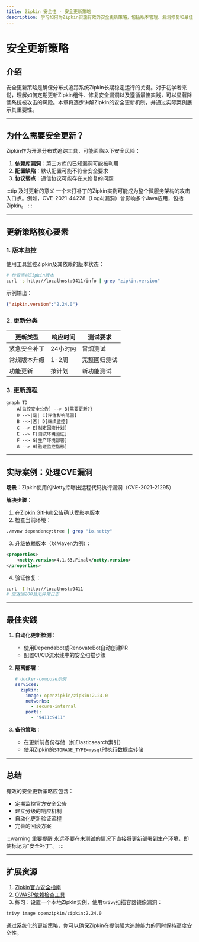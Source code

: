 ```yaml
---
title: Zipkin 安全性 - 安全更新策略
description: 学习如何为Zipkin实施有效的安全更新策略，包括版本管理、漏洞修复和最佳实践。
---
```


# 安全更新策略

## 介绍

安全更新策略是确保分布式追踪系统Zipkin长期稳定运行的关键。对于初学者来说，理解如何定期更新Zipkin组件、修复安全漏洞以及遵循最佳实践，可以显著降低系统被攻击的风险。本章将逐步讲解Zipkin的安全更新机制，并通过实际案例展示其重要性。

---

## 为什么需要安全更新？

Zipkin作为开源分布式追踪工具，可能面临以下安全风险：
1. **依赖库漏洞**：第三方库的已知漏洞可能被利用
2. **配置缺陷**：默认配置可能不符合安全要求
3. **协议弱点**：通信协议可能存在未修复的问题

:::tip 及时更新的意义
一个未打补丁的Zipkin实例可能成为整个微服务架构的攻击入口点。例如，CVE-2021-44228（Log4j漏洞）曾影响多个Java应用，包括Zipkin。
:::

---

## 更新策略核心要素

### 1. 版本监控
使用工具监控Zipkin及其依赖的版本状态：

```bash
# 检查当前Zipkin版本
curl -s http://localhost:9411/info | grep "zipkin.version"
```

示例输出：
```json
{"zipkin.version":"2.24.0"}
```

### 2. 更新分类
| 更新类型 | 响应时间 | 测试要求 |
|----------|----------|----------|
| 紧急安全补丁 | 24小时内 | 冒烟测试 |
| 常规版本升级 | 1-2周 | 完整回归测试 |
| 功能更新 | 按计划 | 新功能测试 |

### 3. 更新流程
```mermaid
graph TD
    A[监控安全公告] --> B{需要更新?}
    B -->|是| C[评估影响范围]
    B -->|否| D[继续监控]
    C --> E[制定回滚计划]
    E --> F[测试环境验证]
    F --> G[生产环境部署]
    G --> H[验证监控指标]
```

---

## 实际案例：处理CVE漏洞

**场景**：Zipkin使用的Netty库曝出远程代码执行漏洞（CVE-2021-21295）

**解决步骤**：
1. 在[Zipkin GitHub公告](https://github.com/openzipkin/zipkin)确认受影响版本
2. 检查当前环境：

```bash
./mvnw dependency:tree | grep "io.netty"
```

3. 升级依赖版本（以Maven为例）：

```xml
<properties>
    <netty.version>4.1.63.Final</netty.version>
</properties>
```

4. 验证修复：

```bash
curl -I http://localhost:9411
# 应返回200且无异常日志
```

---

## 最佳实践

1. **自动化更新检测**：
   - 使用Dependabot或RenovateBot自动创建PR
   - 配置CI/CD流水线中的安全扫描步骤

2. **隔离部署**：
   ```yaml
   # docker-compose示例
   services:
     zipkin:
       image: openzipkin/zipkin:2.24.0
       networks:
         - secure-internal
       ports:
         - "9411:9411"
   ```

3. **备份策略**：
   - 在更新前备份存储（如Elasticsearch索引）
   - 使用Zipkin的`STORAGE_TYPE=mysql`时执行数据库转储

---

## 总结

有效的安全更新策略应包含：
- 定期监控官方安全公告
- 建立分级的响应机制
- 自动化更新验证流程
- 完善的回滚方案

:::warning 重要提醒
永远不要在未测试的情况下直接将更新部署到生产环境，即使标记为"安全补丁"。
:::

---

## 扩展资源

1. [Zipkin官方安全指南](https://zipkin.io/security/)
2. [OWASP依赖检查工具](https://owasp.org/www-project-dependency-check/)
3. 练习：设置一个本地Zipkin实例，使用`trivy`扫描容器镜像漏洞：

```bash
trivy image openzipkin/zipkin:2.24.0
```

通过系统化的更新策略，你可以确保Zipkin在提供强大追踪能力的同时保持高度安全性。